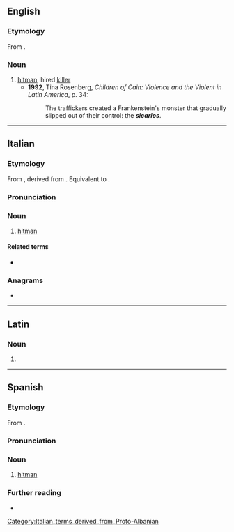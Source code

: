 {{also|sicário}}
==English==

===Etymology===
From {{bor|en|es|sicario}}.

===Noun===
{{en-noun}}

# [[hitman]], hired [[killer]] {{gloss|especially when referring to Latin American drug cartels}}
#* '''1992''', Tina Rosenberg, ''Children of Cain: Violence and the Violent in Latin America'', p. 34:
#*: The traffickers created a Frankenstein's monster that gradually slipped out of their control: the '''''sicarios'''''.

----

==Italian==

===Etymology===
From {{der|it|la|sīcārius||murderer, assassin}}, derived from {{m|la|sīca||poniard, curved dagger}}.
Equivalent to {{suffix|it|sica|t1=curved dagger|ario|t2=-ary}}.

===Pronunciation===
{{it-pr|sicàrio}}

===Noun===
{{it-noun|m|[[sicari|sicarî]]}}

# [[hitman]] {{gloss|hired killer}}
#: {{syn|it|assassino|killer|accoltellatore}}

====Related terms====
* {{l|it|sica}}

===Anagrams===
* {{anagrams|it|a=aciiors|Acrisio|Arcisio|cariosi|rosicai|siriaco}}

----

==Latin==

===Noun===
{{la-noun-form|sīcāriō}}

# {{inflection of|la|sīcārius||dat//abl|s}}

----

==Spanish==

===Etymology===
From {{der|es|la|sīcārius||murderer, assassin}}.

===Pronunciation===
{{es-IPA}}

===Noun===
{{es-noun|m|f=+}}

# [[hitman]] {{gloss|hired killer}}

===Further reading===
* {{R:es:DRAE}}

[[Category:Italian_terms_derived_from_Proto-Albanian]]
{{cln|es|terms derived from Proto-Albanian}}